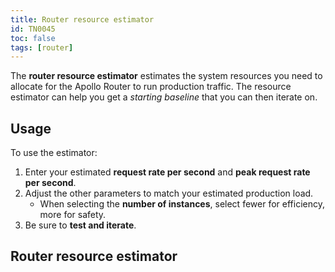```yaml
---
title: Router resource estimator
id: TN0045
toc: false
tags: [router]
---
```



The **router resource estimator** estimates the system resources you need to allocate for the Apollo Router to run production traffic. The resource estimator can help you get a _starting baseline_ that you can then iterate on.

## Usage

To use the estimator:

1. Enter your estimated **request rate per second** and **peak request rate per second**.
2. Adjust the other parameters to match your estimated production load.
   - When selecting the **number of instances**, select fewer for efficiency, more for safety.
3. Be sure to **test and iterate**.

## Router resource estimator

<RouterResourceEstimator />
